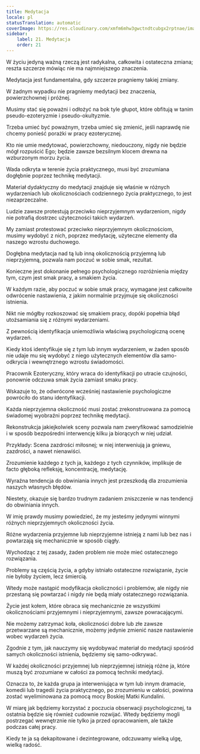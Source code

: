 ```yaml
---
title: Medytacja
locale: pl
statusTranslation: automatic
coverImage: https://res.cloudinary.com/xmfm6mhw3gwctndtcubgx2rptnae/image/upload/v1741354419/small_cover_la_gran_rebelion_28716e29d2.webp
sidebar:
    label: 21. Medytacja
    order: 21
---
```

W życiu jedyną ważną rzeczą jest radykalna, całkowita i ostateczna zmiana; reszta szczerze mówiąc nie ma najmniejszego znaczenia.

Medytacja jest fundamentalna, gdy szczerze pragniemy takiej zmiany.

W żadnym wypadku nie pragniemy medytacji bez znaczenia, powierzchownej i próżnej.

Musimy stać się poważni i odłożyć na bok tyle głupot, które obfitują w tanim pseudo-ezoteryzmie i pseudo-okultyzmie.

Trzeba umieć być poważnym, trzeba umieć się zmienić, jeśli naprawdę nie chcemy ponieść porażki w pracy ezoterycznej.

Kto nie umie medytować, powierzchowny, niedouczony, nigdy nie będzie mógł rozpuścić Ego; będzie zawsze bezsilnym klocem drewna na wzburzonym morzu życia.

Wada odkryta w terenie życia praktycznego, musi być zrozumiana dogłębnie poprzez technikę medytacji.

Materiał dydaktyczny do medytacji znajduje się właśnie w różnych wydarzeniach lub okolicznościach codziennego życia praktycznego, to jest niezaprzeczalne.

Ludzie zawsze protestują przeciwko nieprzyjemnym wydarzeniom, nigdy nie potrafią dostrzec użyteczności takich wydarzeń.

My zamiast protestować przeciwko nieprzyjemnym okolicznościom, musimy wydobyć z nich, poprzez medytację, użyteczne elementy dla naszego wzrostu duchowego.

Dogłębna medytacja nad tą lub inną okolicznością przyjemną lub nieprzyjemną, pozwala nam poczuć w sobie smak, rezultat.

Konieczne jest dokonanie pełnego psychologicznego rozróżnienia między tym, czym jest smak pracy, a smakiem życia.

W każdym razie, aby poczuć w sobie smak pracy, wymagane jest całkowite odwrócenie nastawienia, z jakim normalnie przyjmuje się okoliczności istnienia.

Nikt nie mógłby rozkoszować się smakiem pracy, dopóki popełnia błąd utożsamiania się z różnymi wydarzeniami.

Z pewnością identyfikacja uniemożliwia właściwą psychologiczną ocenę wydarzeń.

Kiedy ktoś identyfikuje się z tym lub innym wydarzeniem, w żaden sposób nie udaje mu się wydobyć z niego użytecznych elementów dla samo-odkrycia i wewnętrznego wzrostu świadomości.

Pracownik Ezoteryczny, który wraca do identyfikacji po utracie czujności, ponownie odczuwa smak życia zamiast smaku pracy.

Wskazuje to, że odwrócone wcześniej nastawienie psychologiczne powróciło do stanu identyfikacji.

Każda nieprzyjemna okoliczność musi zostać zrekonstruowana za pomocą świadomej wyobraźni poprzez technikę medytacji.

Rekonstrukcja jakiejkolwiek sceny pozwala nam zweryfikować samodzielnie i w sposób bezpośredni interwencję kilku ja biorących w niej udział.

Przykłady: Scena zazdrości miłosnej; w niej interweniują ja gniewu, zazdrości, a nawet nienawiści.

Zrozumienie każdego z tych ja, każdego z tych czynników, implikuje de facto głęboką refleksję, koncentrację, medytację.

Wyraźna tendencja do obwiniania innych jest przeszkodą dla zrozumienia naszych własnych błędów.

Niestety, okazuje się bardzo trudnym zadaniem zniszczenie w nas tendencji do obwiniania innych.

W imię prawdy musimy powiedzieć, że my jesteśmy jedynymi winnymi różnych nieprzyjemnych okoliczności życia.

Różne wydarzenia przyjemne lub nieprzyjemne istnieją z nami lub bez nas i powtarzają się mechanicznie w sposób ciągły.

Wychodząc z tej zasady, żaden problem nie może mieć ostatecznego rozwiązania.

Problemy są częścią życia, a gdyby istniało ostateczne rozwiązanie, życie nie byłoby życiem, lecz śmiercią.

Wtedy może nastąpić modyfikacja okoliczności i problemów, ale nigdy nie przestaną się powtarzać i nigdy nie będą miały ostatecznego rozwiązania.

Życie jest kołem, które obraca się mechanicznie ze wszystkimi okolicznościami przyjemnymi i nieprzyjemnymi, zawsze powracającymi.

Nie możemy zatrzymać koła, okoliczności dobre lub złe zawsze przetwarzane są mechanicznie, możemy jedynie zmienić nasze nastawienie wobec wydarzeń życia.

Zgodnie z tym, jak nauczymy się wydobywać materiał do medytacji spośród samych okoliczności istnienia, będziemy się samo-odkrywać.

W każdej okoliczności przyjemnej lub nieprzyjemnej istnieją różne ja, które muszą być zrozumiane w całości za pomocą techniki medytacji.

Oznacza to, że każda grupa ja interweniująca w tym lub innym dramacie, komedii lub tragedii życia praktycznego, po zrozumieniu w całości, powinna zostać wyeliminowana za pomocą mocy Boskiej Matki Kundalini.

W miarę jak będziemy korzystać z poczucia obserwacji psychologicznej, ta ostatnia będzie się również cudownie rozwijać. Wtedy będziemy mogli postrzegać wewnętrznie nie tylko ja przed opracowaniem, ale także podczas całej pracy.

Kiedy te ja są dekapitowane i dezintegrowane, odczuwamy wielką ulgę, wielką radość.

